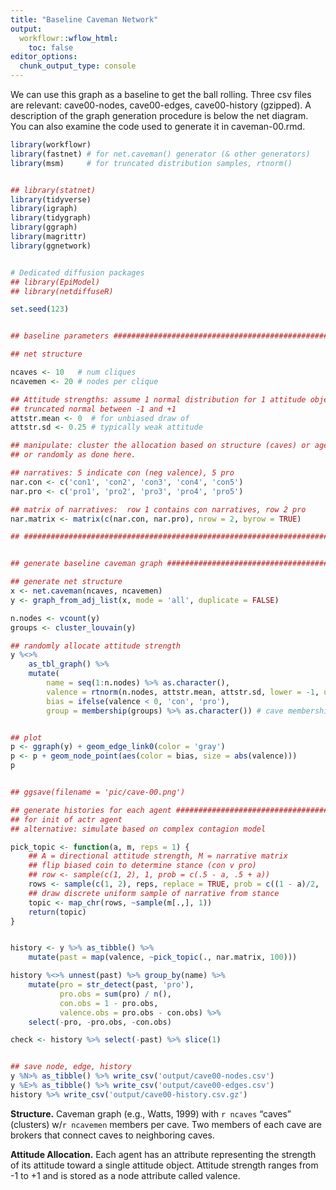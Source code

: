 ```yaml
---
title: "Baseline Caveman Network"
output:
  workflowr::wflow_html:
    toc: false
editor_options:
  chunk_output_type: console
---
```


We can use this graph as a baseline to get the ball rolling.  Three csv files are relevant: cave00-nodes, cave00-edges, cave00-history (gzipped).  A description of the graph generation procedure is below the net diagram. You can also examine the code used to generate it in caveman-00.rmd.


<!-- ## ```{r global_options, include=FALSE} -->
<!-- knitr::opts_chunk$set(fig.width=6, fig.height=6, -->
<!--                       echo=FALSE, warning=FALSE, message=FALSE) -->
<!-- ``` -->

```r
library(workflowr)
library(fastnet) # for net.caveman() generator (& other generators)
library(msm)     # for truncated distribution samples, rtnorm()


## library(statnet)
library(tidyverse)
library(igraph)
library(tidygraph)
library(ggraph)
library(magrittr)
library(ggnetwork)


# Dedicated diffusion packages
## library(EpiModel)
## library(netdiffuseR)

set.seed(123)


## baseline parameters ##################################################

## net structure

ncaves <- 10   # num cliques
ncavemen <- 20 # nodes per clique

## Attitude strengths: assume 1 normal distribution for 1 attitude object
## truncated normal between -1 and +1
attstr.mean <- 0  # for unbiased draw of
attstr.sd <- 0.25 # typically weak attitude

## manipulate: cluster the allocation based on structure (caves) or agent attributes
## or randomly as done here.

## narratives: 5 indicate con (neg valence), 5 pro
nar.con <- c('con1', 'con2', 'con3', 'con4', 'con5')
nar.pro <- c('pro1', 'pro2', 'pro3', 'pro4', 'pro5')

## matrix of narratives:  row 1 contains con narratives, row 2 pro
nar.matrix <- matrix(c(nar.con, nar.pro), nrow = 2, byrow = TRUE)

## ######################################################################


## generate baseline caveman graph #####################################

## generate net structure
x <- net.caveman(ncaves, ncavemen)
y <- graph_from_adj_list(x, mode = 'all', duplicate = FALSE)

n.nodes <- vcount(y)
groups <- cluster_louvain(y)

## randomly allocate attitude strength
y %<>%
    as_tbl_graph() %>%
    mutate(
        name = seq(1:n.nodes) %>% as.character(),
        valence = rtnorm(n.nodes, attstr.mean, attstr.sd, lower = -1, upper = 1),
        bias = ifelse(valence < 0, 'con', 'pro'),
        group = membership(groups) %>% as.character()) # cave membership


## plot
p <- ggraph(y) + geom_edge_link0(color = 'gray')
p <- p + geom_node_point(aes(color = bias, size = abs(valence)))
p


## ggsave(filename = 'pic/cave-00.png')

## generate histories for each agent ####################################
## for init of actr agent
## alternative: simulate based on complex contagion model

pick_topic <- function(a, m, reps = 1) {
    ## A = directional attitude strength, M = narrative matrix
    ## flip biased coin to determine stance (con v pro)
    ## row <- sample(c(1, 2), 1, prob = c(.5 - a, .5 + a))
    rows <- sample(c(1, 2), reps, replace = TRUE, prob = c((1 - a)/2, (1 + a)/2))
    ## draw discrete uniform sample of narrative from stance
    topic <- map_chr(rows, ~sample(m[.,], 1))
    return(topic)
}


history <- y %>% as_tibble() %>%
    mutate(past = map(valence, ~pick_topic(., nar.matrix, 100)))

history %<>% unnest(past) %>% group_by(name) %>%
    mutate(pro = str_detect(past, 'pro'),
           pro.obs = sum(pro) / n(),
           con.obs = 1 - pro.obs,
           valence.obs = pro.obs - con.obs) %>%
    select(-pro, -pro.obs, -con.obs)

check <- history %>% select(-past) %>% slice(1)


## save node, edge, history
y %N>% as_tibble() %>% write_csv('output/cave00-nodes.csv')
y %E>% as_tibble() %>% write_csv('output/cave00-edges.csv')
history %>% write_csv('output/cave00-history.csv.gz')
```

**Structure.** Caveman graph (e.g., Watts, 1999) with `r ncaves` "caves" (clusters) w/`r ncavemen` members per cave.  Two members of each cave are brokers that connect caves to neighboring caves.  

**Attitude Allocation.** Each agent has an attribute representing the strength of its attitude toward a single attitude object.  Attitude strength ranges from -1 to +1 and is stored as a node attribute called valence.



